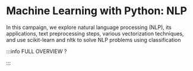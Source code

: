 # Machine Learning with Python: NLP

In this campaign, we explore natural language processing (NLP), its applications, text preprocessing steps, various vectorization techniques, and use scikit-learn and nltk to solve NLP problems using classification


<DocCardList />

:::info FULL OVERVIEW ?

<QuestButton
  text="Go To Campaign Page"
  link="https://app.stackup.dev/campaign_page/machine-learning-with-python-nlp"
/>

:::
